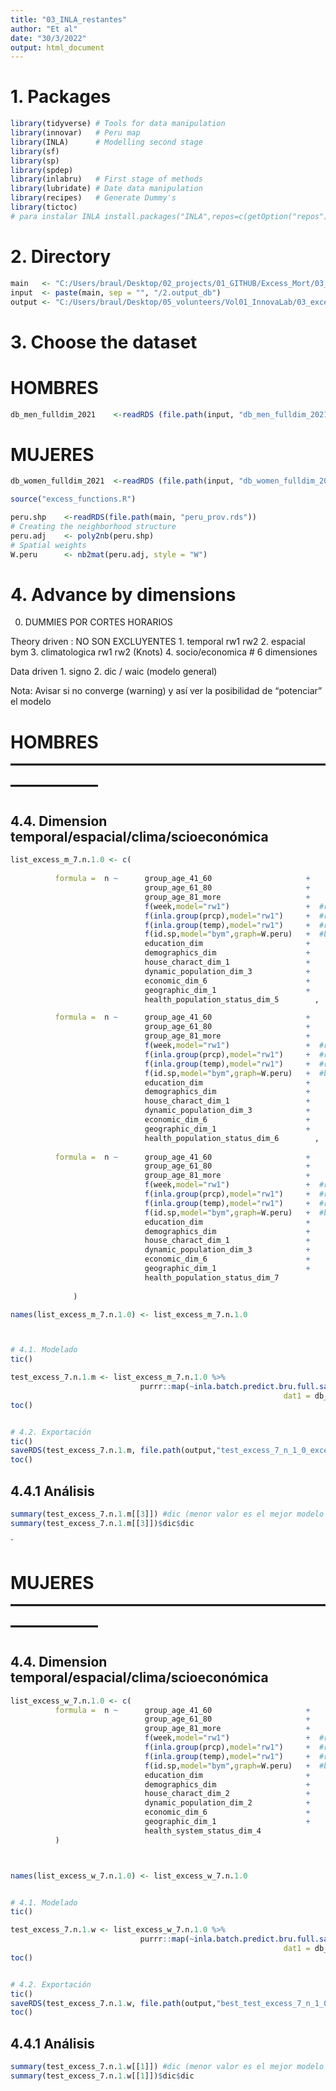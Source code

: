 ```yaml
---
title: "03_INLA_restantes"
author: "Et al"
date: "30/3/2022"
output: html_document
---
```



# 1. Packages 

```r
library(tidyverse) # Tools for data manipulation 
library(innovar)   # Peru map 
library(INLA)      # Modelling second stage 
library(sf)
library(sp)
library(spdep)
library(inlabru)   # First stage of methods
library(lubridate) # Date data manipulation 
library(recipes)   # Generate Dummy's 
library(tictoc)
# para instalar INLA install.packages("INLA",repos=c(getOption("repos"),INLA="https://inla.r-inla-download.org/R/stable"), dep=TRUE) 
```


# 2. Directory

```r
main   <- "C:/Users/braul/Desktop/02_projects/01_GITHUB/Excess_Mort/03_Second_Stage/Generate database"
input  <- paste(main, sep = "", "/2.output_db")
output <- "C:/Users/braul/Desktop/05_volunteers/Vol01_InnovaLab/03_excess_mortality/db_SINADEF/5. 2da_etapa/03_output"
```


# 3. Choose the dataset 

# HOMBRES 
```r
db_men_fulldim_2021    <-readRDS (file.path(input, "db_men_fulldim_2021.rds"))  # bd men 2020  and women 2020 ( Jesus )      | men 2021   / women 2021 (Braulio)
```

# MUJERES 
```r
db_women_fulldim_2021  <-readRDS (file.path(input, "db_women_fulldim_2021.rds"))  # bd men 2020  and women 2020 ( Jesus )      | men 2021   / women 2021 (Braulio)
```



```r
source("excess_functions.R")

peru.shp    <-readRDS(file.path(main, "peru_prov.rds"))
# Creating the neighborhood structure
peru.adj    <- poly2nb(peru.shp)
# Spatial weights
W.peru      <- nb2mat(peru.adj, style = "W")
```



# 4. Advance by dimensions
0. DUMMIES POR CORTES HORARIOS 

Theory driven :  NO SON EXCLUYENTES
  1. temporal            rw1 rw2
  2. espacial            bym
  3. climatologica       rw1 rw2  (Knots)
  4. socio/economica     # 6 dimensiones

Data driven
  1. signo 
  2. dic / waic (modelo general)
  
Nota: Avisar si no converge (warning) y así ver la posibilidad de "potenciar" el modelo  
  
  
# HOMBRES ---------------------------------------------------------------------  
## 4.4. Dimension temporal/espacial/clima/scioeconómica
```r
list_excess_m_7.n.1.0 <- c( 
    
          formula =  n ~      group_age_41_60                     +
                              group_age_61_80                     +
                              group_age_81_more                   +
                              f(week,model="rw1")                 +  #rw1/rw2
                              f(inla.group(prcp),model="rw1")     +  #rw1/rw2
                              f(inla.group(temp),model="rw1")     +  #rw1/rw2
                              f(id.sp,model="bym",graph=W.peru)   +  #bym                  (/ besagproper)
                              education_dim                       +       
                              demographics_dim                    +  
                              house_charact_dim_1                 +
                              dynamic_population_dim_3            +
                              economic_dim_6                      +
                              geographic_dim_1                    +
                              health_population_status_dim_5        , 

          formula =  n ~      group_age_41_60                     +
                              group_age_61_80                     +
                              group_age_81_more                   +
                              f(week,model="rw1")                 +  #rw1/rw2
                              f(inla.group(prcp),model="rw1")     +  #rw1/rw2
                              f(inla.group(temp),model="rw1")     +  #rw1/rw2
                              f(id.sp,model="bym",graph=W.peru)   +  #bym                  (/ besagproper)
                              education_dim                       +       
                              demographics_dim                    +  
                              house_charact_dim_1                 +
                              dynamic_population_dim_3            +
                              economic_dim_6                      +
                              geographic_dim_1                    +
                              health_population_status_dim_6        ,
 
          formula =  n ~      group_age_41_60                     +
                              group_age_61_80                     +
                              group_age_81_more                   +
                              f(week,model="rw1")                 +  #rw1/rw2
                              f(inla.group(prcp),model="rw1")     +  #rw1/rw2
                              f(inla.group(temp),model="rw1")     +  #rw1/rw2
                              f(id.sp,model="bym",graph=W.peru)   +  #bym                  (/ besagproper)
                              education_dim                       +       
                              demographics_dim                    +  
                              house_charact_dim_1                 +
                              dynamic_population_dim_3            +
                              economic_dim_6                      +
                              geographic_dim_1                    +
                              health_population_status_dim_7      
          
              )

names(list_excess_m_7.n.1.0) <- list_excess_m_7.n.1.0



# 4.1. Modelado
tic()

test_excess_7.n.1.m <- list_excess_m_7.n.1.0 %>% 
                             purrr::map(~inla.batch.predict.bru.full.safe(formula = .,
                                                             dat1 = db_men_fulldim_2021)) # men women
toc()


# 4.2. Exportación
tic()
saveRDS(test_excess_7.n.1.m, file.path(output,"test_excess_7_n_1_0_excess_m_2021.rds")) #m for men / wm for women
toc()
```

## 4.4.1 Análisis
```r
summary(test_excess_7.n.1.m[[3]]) #dic (menor valor es el mejor modelo en términos absolutos)
summary(test_excess_7.n.1.m[[3]])$dic$dic
```


`






# MUJERES ---------------------------------------------------------------------  
## 4.4. Dimension temporal/espacial/clima/scioeconómica
```r
list_excess_w_7.n.1.0 <- c( 
          formula =  n ~      group_age_41_60                     +
                              group_age_61_80                     +
                              group_age_81_more                   +
                              f(week,model="rw1")                 +  #rw1/rw2
                              f(inla.group(prcp),model="rw1")     +  #rw1/rw2
                              f(inla.group(temp),model="rw1")     +  #rw1/rw2
                              f(id.sp,model="bym",graph=W.peru)   +  #bym                  (/ besagproper)
                              education_dim                       +       
                              demographics_dim                    +  
                              house_charact_dim_2                 +
                              dynamic_population_dim_2            +
                              economic_dim_6                      +
                              geographic_dim_1                    +
                              health_system_status_dim_4                          
          )



names(list_excess_w_7.n.1.0) <- list_excess_w_7.n.1.0


# 4.1. Modelado
tic()

test_excess_7.n.1.w <- list_excess_w_7.n.1.0 %>% 
                             purrr::map(~inla.batch.predict.bru.full.safe(formula = .,
                                                             dat1 = db_women_fulldim_2021)) # men women
toc()


# 4.2. Exportación
tic()
saveRDS(test_excess_7.n.1.w, file.path(output,"best_test_excess_7_n_1_0_excess_w_2021_full.rds")) #m for men / wm for women
toc()
```





## 4.4.1 Análisis
```r
summary(test_excess_7.n.1.w[[1]]) #dic (menor valor es el mejor modelo en términos absolutos)
summary(test_excess_7.n.1.w[[1]])$dic$dic
```




